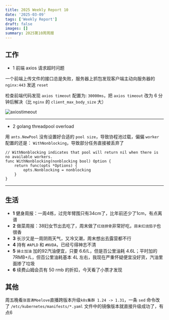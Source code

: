 ```yaml
---
title: 2025 Weekly Report 10
date: '2025-03-09'
tags: ['Weekly Report']
draft: false
images: []
summary: 2025第10周周报
---
```


<TOCInline toc={props.toc}/>

## 工作

- 1 前端 axios 请求超时问题

一个前端上传文件的接口总是失败，服务器上抓包发现客户端主动向服务器的 `nginx:443` 发送 `reset`

检查前端代码发现 `axios timeout` 配置为: `30000ms`，把 `axios timeout` 改为 6 分钟后解决（比 `nginx` 的 `client_max_body_size` 大）

![axiostimeout](/static/images/2025-w10/axiostimeout.png)


------------

- 2 golang threadpool overload

用 `ants.NewPool` 没有设置好合适的 `pool size`，导致协程池过载，偏偏 `worker` 配置的还是： `WithNonblocking`，导致部分任务直接被丢弃了

```gotemplate
// WithNonblocking indicates that pool will return nil when there is no available workers.
func WithNonblocking(nonblocking bool) Option {
	return func(opts *Options) {
		opts.Nonblocking = nonblocking
	}
}
```

------------






## 生活

- **1** 健身周报：一周4练，过完年臂围只有34cm了，比年前还少了1cm，有点离谱
- **2** 做菜周报：38妇女节出去吃了，周末做了`红烧排骨`非常好吃，`蒜末红烧茄子`也很香
- **3** 长沙又是一周阴雨天气，又冷又潮，周末想出去露营都不行
- **4** 持有 `#APLD` 和 `#NVDA`，已经亏得神志不清
- **5** `骑士加油` 加的92汽油便宜，只要 6.6/L，但是百公里油耗 4.6L；平时加的 7RMB+/L，但百公里油耗基本 4L 左右，我现在严重怀疑便宜没好货，汽油里面掺了垃圾
- **6** 续费山姆会员有 50 rmb 的折扣，今天看了小票才发现

## 其他

周五晚看`张晋涛Moelove`直播跨版本升级`k8s集群 1.24 -> 1.31`，一条 `sed` 命令改了 `/etc/kubernetes/manifests/*.yaml` 文件中的镜像版本就直接升级成功了，有点6











